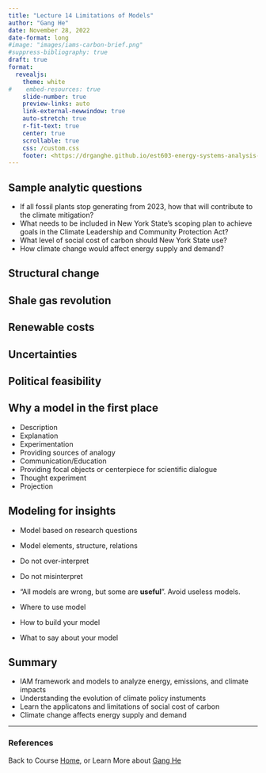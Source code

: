 ```yaml
---
title: "Lecture 14 Limitations of Models"
author: "Gang He"
date: November 28, 2022
date-format: long
#image: "images/iams-carbon-brief.png"
#suppress-bibliography: true
draft: true
format:
  revealjs:
    theme: white
#    embed-resources: true
    slide-number: true
    preview-links: auto
    link-external-newwindow: true
    auto-stretch: true
    r-fit-text: true
    center: true
    scrollable: true
    css: /custom.css
    footer: <https://drganghe.github.io/est603-energy-systems-analysis-2022-fall/>
---
```


## Sample analytic questions

-   If all fossil plants stop generating from 2023, how that will contribute to the climate mitigation?\
-   What needs to be included in New York State's scoping plan to achieve goals in the Climate Leadership and Community Protection Act?\
-   What level of social cost of carbon should New York State use?\
-   How climate change would affect energy supply and demand?\

## Structural change

## Shale gas revolution

## Renewable costs

## Uncertainties

## Political feasibility

## Why a model in the first place

- Description  
- Explanation  
- Experimentation  
- Providing sources of analogy  
- Communication/Education  
- Providing focal objects or centerpiece for scientific dialogue  
- Thought experiment  
- Projection  


## Modeling for insights

- Model based on research questions  
- Model elements, structure, relations  
- Do not over-interpret  
- Do not misinterpret  
- "All models are wrong, but some are **useful**". Avoid useless models.

- Where to use model  
- How to build your model  
- What to say about your model  


## Summary

-   IAM framework and models to analyze energy, emissions, and climate impacts\
-   Understanding the evolution of climate policy instuments\
-   Learn the applicatons and limitations of social cost of carbon\
-   Climate change affects energy supply and demand

---

### References

::: {#refs}
:::

::: footer
Back to Course [Home](https://drganghe.github.io/est603-energy-systems-analysis-2022-fall/), or Learn More about [Gang He](https://drganghe.github.io)
:::
